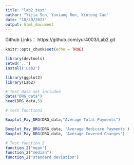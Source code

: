 ```yaml
---
title: "lab2_test"
author: "Yijia Sun, Yuxiang Ren, Xintong Cao"
date: "10/29/2023"
output: html_document
---
```

Github Links：
https://github.com/yur4003/Lab2.git
```r
knitr::opts_chunk$set(echo = TRUE)
```


```r
library(devtools)
setwd('..') 
install('Lab2')
```
```r
library(ggplot2)
library(Lab2)

```

```r
# Test data set included
data("DRG_data")
head(DRG_data,5)
```





```r
# test function1

Boxplot_Pay_DRG(DRG_data,"Average Total Payments")

Boxplot_Pay_DRG(DRG_data, 'Average Medicare Payments')
Boxplot_Pay_DRG(DRG_data, 'Average Covered Charges')
```

```r
# Test function_2
function_2("mean")
function_2("median")
function_2("standard deviation")
```

